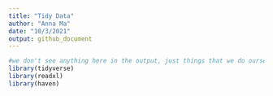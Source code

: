 ```yaml
---
title: "Tidy Data"
author: "Anna Ma"
date: "10/3/2021"
output: github_document
---
```


```r
#we don't see anything here in the output, just things that we do ourselves in the background
library(tidyverse)
library(readxl)
library(haven)
```

